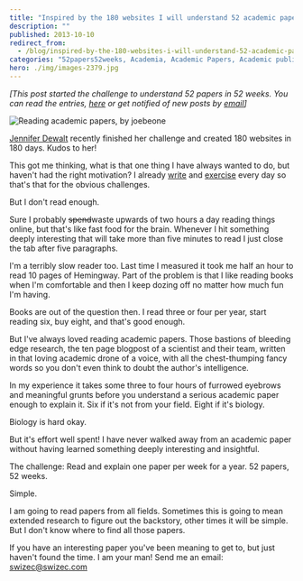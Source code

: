 ```yaml
---
title: "Inspired by the 180 websites I will understand 52 academic papers in 52 weeks"
description: ""
published: 2013-10-10
redirect_from:
  - /blog/inspired-by-the-180-websites-i-will-understand-52-academic-papers-in-52-weeks/swizec/6365
categories: "52papers52weeks, Academia, Academic Papers, Academic publishing, Learning, Personal, Reading"
hero: ./img/images-2379.jpg
---
```


_\[This post started the challenge to understand 52 papers in 52 weeks. You can read the entries, [here](https://swizec.com/blog/category/52-papers-in-52-weeks) or get notified of new posts by [email](http://swiz.ec/52papers-list)]_

![Reading academic papers, by joebeone](./img/images-2379.jpg "Reading academic papers, by joebeone")

[Jennifer Dewalt](http://jenniferdewalt.com/) recently finished her challenge and created 180 websites in 180 days. Kudos to her!

This got me thinking, what is that one thing I have always wanted to do, but haven't had the right motivation? I already [write](https://swizec.com/blog/a-year-of-750wordscom-with-shiny-graphs/) and [exercise](https://swizec.com/blog/30-day-fitness-experiment-with-results/) every day so that's that for the obvious challenges.

But I don't read enough.

Sure I probably ~~spend~~waste upwards of two hours a day reading things online, but that's like fast food for the brain. Whenever I hit something deeply interesting that will take more than five minutes to read I just close the tab after five paragraphs.

I'm a terribly slow reader too. Last time I measured it took me half an hour to read 10 pages of Hemingway. Part of the problem is that I like reading books when I'm comfortable and then I keep dozing off no matter how much fun I'm having.

Books are out of the question then. I read three or four per year, start reading six, buy eight, and that's good enough.

But I've always loved reading academic papers. Those bastions of bleeding edge research, the ten page blogpost of a scientist and their team, written in that loving academic drone of a voice, with all the chest-thumping fancy words so you don't even think to doubt the author's intelligence.

In my experience it takes some three to four hours of furrowed eyebrows and meaningful grunts before you understand a serious academic paper enough to explain it. Six if it's not from your field. Eight if it's biology.

Biology is hard okay.

But it's effort well spent! I have never walked away from an academic paper without having learned something deeply interesting and insightful.

The challenge: Read and explain one paper per week for a year. 52 papers, 52 weeks.

Simple.

I am going to read papers from all fields. Sometimes this is going to mean extended research to figure out the backstory, other times it will be simple. But I don't know where to find all those papers.

If you have an interesting paper you've been meaning to get to, but just haven't found the time. I am your man! Send me an email: [swizec@swizec.com](mailto:swizec@swizec.com)
